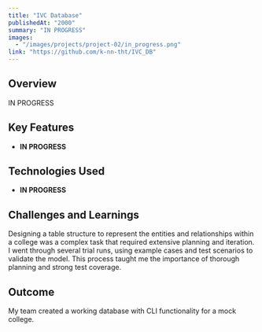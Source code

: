 ---
title: "IVC Database"
publishedAt: "2000"
summary: "IN PROGRESS"
images:
  - "/images/projects/project-02/in_progress.png"
link: "https://github.com/k-nn-tht/IVC_DB"
---

## Overview

IN PROGRESS

## Key Features

- **IN PROGRESS**

## Technologies Used

- **IN PROGRESS**

## Challenges and Learnings

Designing a table structure to represent the entities and relationships within a college was a complex task that required extensive planning and iteration. I went through several trial runs, using example cases and test scenarios to validate the model. This process taught me the importance of thorough planning and strong test coverage.

## Outcome

My team created a working database with CLI functionality for a mock college.
